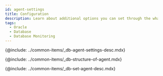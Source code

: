 ```yaml
---
id: agent-settings
title: Configuration
description: Learn about additional options you can set through the whatap.conf file on the database agent server.
tags:
  - Oracle
  - Database
  - Database Monitoring
---
```



{@include: ../common-items/_db-agent-settings-desc.mdx} 

<!-- 에이전트 구성 -->

{@include: ../common-items/_db-structure-of-agent.mdx}  

<!-- 에이전트 설정 -->

{@include: ../common-items/_db-set-agent-desc.mdx}

<DocCardList/>
